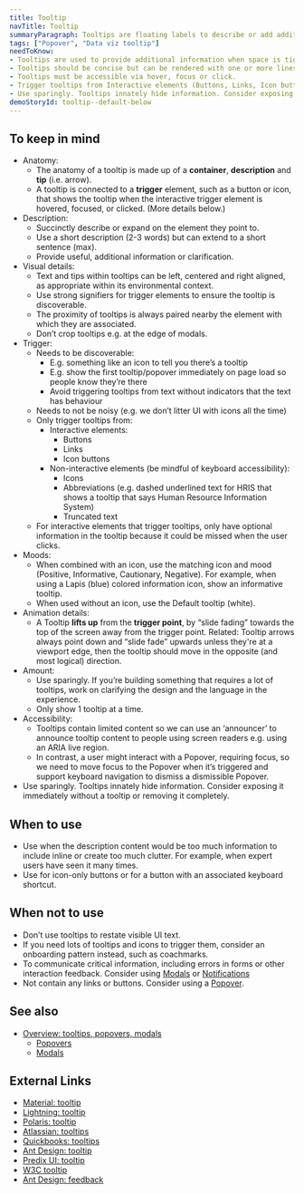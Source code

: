 ```yaml
---
title: Tooltip
navTitle: Tooltip
summaryParagraph: Tooltips are floating labels to describe or add additional information when users hover over, focus on, or click an interactive element. Use sparingly.
tags: ["Popover", "Data viz tooltip"]
needToKnow:
- Tooltips are used to provide additional information when space is tight.
- Tooltips should be concise but can be rendered with one or more lines of text.
- Tooltips must be accessible via hover, focus or click.
- Trigger tooltips from Interactive elements (Buttons, Links, Icon buttons) or Non-interactive elements (Icons, Abbreviations, Truncated text)—be mindful of keyboard accessibility
- Use sparingly. Tooltips innately hide information. Consider exposing it immediately without a tooltip or removing it completely.
demoStoryId: tooltip--default-below
---
```


## To keep in mind

*   Anatomy:
    *   The anatomy of a tooltip is made up of a **container**, **description** and **tip** (i.e. arrow).
    *   A tooltip is connected to a **trigger** element, such as a button or icon, that shows the tooltip when the interactive trigger element is hovered, focused, or clicked. (More details below.)
*   Description:
    *   Succinctly describe or expand on the element they point to.
    *   Use a short description (2-3 words) but can extend to a short sentence (max).
    *   Provide useful, additional information or clarification.
*   Visual details:
    *   Text and tips within tooltips can be left, centered and right aligned, as appropriate within its environmental context.
    *   Use strong signifiers for trigger elements to ensure the tooltip is discoverable.
    *   The proximity of tooltips is always paired nearby the element with which they are associated.
    *   Don’t crop tooltips e.g. at the edge of modals.
*   Trigger:
    *   Needs to be discoverable:
        *   E.g. something like an icon to tell you there’s a tooltip
        *   E.g. show the first tooltip/popover immediately on page load so people know they’re there
        *   Avoid triggering tooltips from text without indicators that the text has behaviour
    *   Needs to not be noisy (e.g. we don’t litter UI with icons all the time)
    *   Only trigger tooltips from:
        *   Interactive elements:
            *   Buttons
            *   Links
            *   Icon buttons
        *   Non-interactive elements (be mindful of keyboard accessibility):
            *   Icons
            *   Abbreviations (e.g. dashed underlined text for HRIS that shows a tooltip that says Human Resource Information System)
            *   Truncated text
    *   For interactive elements that trigger tooltips, only have optional information in the tooltip because it could be missed when the user clicks.
*   Moods:
    *   When combined with an icon, use the matching icon and mood (Positive, Informative, Cautionary, Negative). For example, when using a Lapis (blue) colored information icon, show an informative tooltip.
    *   When used without an icon, use the Default tooltip (white).
*   Animation details:
    *   A Tooltip **lifts up** from the **trigger point**, by “slide fading” towards the top of the screen away from the trigger point. Related: Tooltip arrows always point down and “slide fade” upwards unless they're at a viewport edge, then the tooltip should move in the opposite (and most logical) direction.
*   Amount:
    *   Use sparingly. If you’re building something that requires a lot of tooltips, work on clarifying the design and the language in the experience.
    *   Only show 1 tooltip at a time.
*   Accessibility:
    *   Tooltips contain limited content so we can use an ‘announcer’ to announce tooltip content to people using screen readers e.g. using an ARIA live region.
    *   In contrast, a user might interact with a Popover, requiring focus, so we need to move focus to the Popover when it’s triggered and support keyboard navigation to dismiss a dismissible Popover.
*   Use sparingly. Tooltips innately hide information. Consider exposing it immediately without a tooltip or removing it completely.

## When to use

*   Use when the description content would be too much information to include inline or create too much clutter. For example, when expert users have seen it many times.
*   Use for icon-only buttons or for a button with an associated keyboard shortcut.

## When not to use

*   Don’t use tooltips to restate visible UI text.
*   If you need lots of tooltips and icons to trigger them, consider an onboarding pattern instead, such as coachmarks.
*   To communicate critical information, including errors in forms or other interaction feedback. Consider using [Modals](/components/modal) or [Notifications](#)
*   Not contain any links or buttons. Consider using a [Popover](https://docs.google.com/document/d/1WOKIm8_9BjWeuXsOG6820MhgfwG6wO6NSIiLiG1_VNg/edit).

## See also

*   [Overview: tooltips, popovers, modals](https://docs.google.com/document/d/12cSwB-QhOfB7k8MW9p5mDr-CuAEKxDzDyfprjCHY8W4/edit)
    *   [Popovers](https://docs.google.com/document/d/1WOKIm8_9BjWeuXsOG6820MhgfwG6wO6NSIiLiG1_VNg/edit)
    *   [Modals](/components/modal)

## External Links

- [Material: tooltip](https://material.io/design/components/tooltips.html)
- [Lightning: tooltip](https://www.lightningdesignsystem.com/accessibility/patterns/tooltip/#site-main-content)
- [Polaris: tooltip](https://polaris.shopify.com/components/overlays/tooltip)
- [Atlassian: tooltips](https://www.atlassian.design/guidelines/product/components/tooltips)
- [Quickbooks: tooltips](https://designsystem.quickbooks.com/component/tooltips/)
- [Ant Design: tooltip](https://ant.design/components/tooltip/#header)
- [Predix UI: tooltip](https://www.predix-ui.com/#/elements/px-tooltip)
- [W3C tooltip](http://w3c.github.io/aria-practices/#tooltip)
- [Ant Design: feedback](https://ant.design/docs/spec/feedback)

